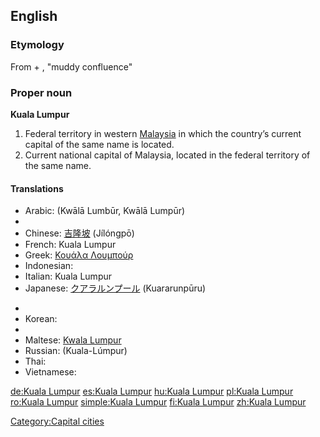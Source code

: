 {{wikipedia}}
==English==
===Etymology===
From {{etyl|ms}} {{term|kuala||[[confluence]]}} + {{term|lumpur||[[mud]]}}, "muddy confluence"

===Proper noun===
'''Kuala Lumpur'''

# Federal territory in western [[Malaysia]] in which the country’s current capital of the same name is located.
# Current national capital of Malaysia, located in the federal territory of the same name.

====Translations====
{{trans-top|capital of Malaysia}}
* Arabic: {{Arab|[[كوالا لمبور]]}} (Kwālā Lumbūr, Kwālā Lumpūr) {{m}}
* {{trreq|Burmese}}
* Chinese: [[吉隆坡]] (Jílóngpō)
* French: Kuala Lumpur
* Greek: [[Κουάλα Λουμπούρ]]
* Indonesian: {{t|id|Kuala Lumpur}}
* Italian: Kuala Lumpur {{f}}
* Japanese: [[クアラルンプール]] (Kuararunpūru)
{{trans-mid}}
* {{trreq|Khmer}}
* Korean: {{t+|ko|쿠알라룸푸르|sc=Hang}}
* {{trreq|Lao}}
* Maltese: [[Kwala Lumpur]]
* Russian: {{t|ru|Куала-Лумпур|m|sc=Cyrl}} (Kuala-Lúmpur)
* Thai: {{t|th|กัวลาลัมเปอร์|tr=kualalampoe|sc=Thai}}
* Vietnamese: {{t|vi|Kuala Lumpur}}
{{trans-bottom}}

[[Category:Capital cities]]

[[de:Kuala Lumpur]]
[[es:Kuala Lumpur]]
[[hu:Kuala Lumpur]]
[[pl:Kuala Lumpur]]
[[ro:Kuala Lumpur]]
[[simple:Kuala Lumpur]]
[[fi:Kuala Lumpur]]
[[zh:Kuala Lumpur]]
